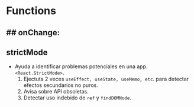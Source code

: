 # Functions
## onChange:
- 
## strictMode
- Ayuda a identificar problemas potenciales en una app. `<React.StrictMode>`. 
    1. Ejectuta 2 veces `useEffect, useState, useMemo, etc`. para detectar efectos secundarios no puros.
    2. Avisa sobre API obsoletas.
    3. Detectar uso indebido de `ref` y `findDOMNode`.